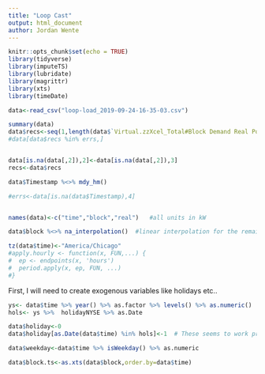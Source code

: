 ```yaml
---
title: "Loop Cast"
output: html_document
author: Jordan Wente
---
```


```r
knitr::opts_chunk$set(echo = TRUE)
library(tidyverse)
library(imputeTS)
library(lubridate)
library(magrittr)
library(xts)
library(timeDate)
```
```r

data<-read_csv("loop-load_2019-09-24-16-35-03.csv")

summary(data)
data$recs<-seq(1,length(data$`Virtual.zzXcel_Total#Block Demand Real Power#kW`))
#data[data$recs %in% errs,]


data[is.na(data[,2]),2]<-data[is.na(data[,2]),3]
recs<-data$recs

data$Timestamp %<>% mdy_hm() 

#errs<-data[is.na(data$Timestamp),4]


names(data)<-c("time","block","real")   #all units in kW

data$block %<>% na_interpolation()  #linear interpolation for the remaining datapoints that don't print

tz(data$time)<-"America/Chicago" 
#apply.hourly <- function(x, FUN,...) {
#  ep <- endpoints(x, 'hours')
#  period.apply(x, ep, FUN, ...)
#}

```


First, I will need to create exogenous variables like holidays etc..


```r

ys<- data$time %>% year() %>% as.factor %>% levels() %>% as.numeric()
hols<- ys %>%  holidayNYSE %>% as.Date

data$holiday<-0
data$holiday[as.Date(data$time) %in% hols]<-1  # These seems to work pretty well. 

data$weekday<-data$time %>% isWeekday() %>% as.numeric

data$block.ts<-as.xts(data$block,order.by=data$time)

```

